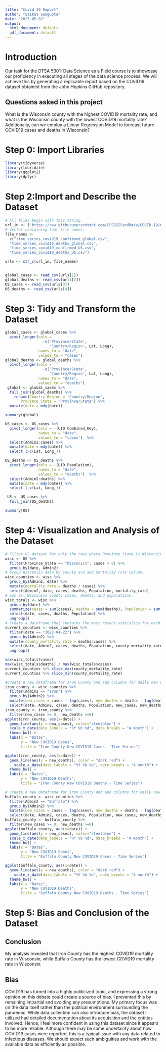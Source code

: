 ```yaml
---
title: "Covid-19 Report"
author: "Saikat Sengupta"
date: "2023-05-02"
output:
  html_document: default
  pdf_document: default
---
```

# Introduction

Our task for the DTSA 5301: Data Science as a Field course is to showcase our proficiency in executing all stages of the data science process. We will achieve this by generating a replicable report based on the COVID19 dataset obtained from the John Hopkins GitHub repository.

## Questions asked in this project

What is the Wisconsin county with the highest COVID19 mortality rate, and what is the Wisconsin county with the lowest COVID19 mortality rate? Additionally, can we employ a Linear Regression Model to forecast future COVID19 cases and deaths in Wisconsin?

# Step 0: Import Libraries

```r
library(tidyverse)
library(lubridate)
library(ggplot2)
library(dplyr)
```

# Step 2:Import and Describe the Dataset

```r
# All files begin with this string.
url_in <- ('https://raw.githubusercontent.com/CSSEGISandData/COVID-19/master/csse_covid_19_data/csse_covid_19_time_series/')
# Vector containing four file names.
file_names <-
  c("time_series_covid19_confirmed_global.csv",
  "time_series_covid19_deaths_global.csv",
  "time_series_covid19_confirmed_US.csv",
  "time_series_covid19_deaths_US.csv")

urls <- str_c(url_in, file_names)
 

global_cases <- read_csv(urls[1])
global_deaths <- read_csv(urls[2])
US_cases <- read_csv(urls[3])
US_deaths <- read_csv(urls[4])
```

# Step 3: Tidy and Transform the Dataset

```r
global_cases <- global_cases %>%
  pivot_longer(cols =
                 -c('Province/State',
                    'Country/Region', Lat, Long),
               names_to = "date",
               values_to = "cases")
global_deaths <- global_deaths %>%
  pivot_longer(cols =
                 -c('Province/State',
                    'Country/Region', Lat, Long),
               names_to = "date",
               values_to = "deaths")
 global <- global_cases %>%
  full_join(global_deaths) %>%
    rename(Country_Region = 'Country/Region',
       Province_State = 'Province/State') %>%
  mutate(date = mdy(date))
```

```r
summary(global)
```

```r
US_cases <- US_cases %>%
  pivot_longer(cols = -(UID:Combined_Key),
               names_to = "date",
               values_to = "cases")  %>%
  select(Admin2:cases) %>%
  mutate(date = mdy(date)) %>%
  select (-c(Lat, Long_))

US_deaths <- US_deaths %>%
  pivot_longer(cols = -(UID:Population),
               names_to = "date",
               values_to = "deaths")  %>%
  select(Admin2:deaths) %>%
  mutate(date = mdy(date)) %>%
  select (-c(Lat, Long_))

 US <- US_cases %>%
  full_join(US_deaths)
```

```r
summary(US)
```

# Step 4: Visualization and Analysis of the Dataset
```r
# Filter US dataset for only the rows where Province_State is Wisconsin.
wisc <- US %>%
  filter(Province_State == "Wisconsin", cases > 0) %>%
  group_by(date, Admin2)
# Group Wisconsin data by county and add mortality rate column.
wisc_counties <- wisc %>%
  group_by(Admin2, date) %>%
  mutate(mortality_rate = deaths / cases) %>%
  select(Admin2, date, cases, deaths, Population, mortality_rate)
# Sum all Wisconsin county cases, deaths, and populations.
wisc_totals <- wisc %>%
  group_by(date) %>%
  summarize(cases = sum(cases), deaths = sum(deaths), Population = sum(Population)) %>%
  select(date, cases, deaths, Population) %>%
  ungroup()
# Create a dataframe that contains the most recent statistics for each Wisconsin county. .
current_counties <- wisc_counties %>%
  filter(date == "2022-04-22") %>%
  group_by(Admin2) %>%
  mutate(county_mortality_rate = deaths/cases) %>%
  select(date, Admin2, cases, deaths, Population, county_mortality_rate) %>%
  ungroup()
```

```r
max(wisc_totals$cases)
max(wisc_totals$deaths) / max(wisc_totals$cases)
current_counties %>% slice_max(county_mortality_rate)
current_counties %>% slice_min(county_mortality_rate)
```

```r
#Create a new dataframe for Iron County and add columns for daily new cases and deaths.
iron_county <- wisc_counties %>%
  filter(Admin2 == "Iron") %>%
  group_by(Admin2) %>%
  mutate(new_cases = cases - lag(cases), new_deaths = deaths - lag(deaths)) %>%
  select(date, Admin2, cases, deaths, Population, new_cases, new_deaths)
iron_county <- iron_county %>%
  filter(new_cases >= 0, new_deaths >=0)
ggplot(iron_county, aes(x=date)) +
  geom_line(aes(y = new_cases), color="steelblue") +
  scale_x_date(date_labels = "%Y %b %d", date_breaks = "4 month") +
  theme_bw() +
  labs(x = "Dates",
       y = "New COVID19 Cases",
       title = "Iron County New COVID19 Cases - Time Series")

```

```r
ggplot(iron_county, aes(x=date)) +
  geom_line(aes(y = new_deaths), color = "dark red") +
    scale_x_date(date_labels = "%Y %b %d", date_breaks = "4 month") +
  theme_bw() +
  labs(x = "Dates",
       y = "New COVID19 Deaths",
       title = "Iron County New COVID19 Deaths - Time Series")
```

```r
# Create a new dataframe for Iron County and add columns for daily new cases and deaths.
buffalo_county <- wisc_counties %>%
  filter(Admin2 == "Buffalo") %>%
  group_by(Admin2) %>%
  mutate(new_cases = cases - lag(cases), new_deaths = deaths - lag(deaths)) %>%
  select(date, Admin2, cases, deaths, Population, new_cases, new_deaths)
buffalo_county <- buffalo_county %>%
  filter(new_cases >= 0, new_deaths >=0)
ggplot(buffalo_county, aes(x=date)) +
  geom_line(aes(y = new_cases), color="steelblue") +
  scale_x_date(date_labels = "%Y %b %d", date_breaks = "4 month") +
  theme_bw() +
  labs(x = "Dates",
       y = "New COVID19 Cases",
       title = "Buffalo County New COVID19 Cases - Time Series")

```

```r
ggplot(buffalo_county, aes(x=date)) +
  geom_line(aes(y = new_deaths), color = "dark red") +
    scale_x_date(date_labels = "%Y %b %d", date_breaks = "4 month") +
  theme_bw() +
  labs(x = "Dates",
       y = "New COVID19 Deaths",
       title = "Buffalo County New COVID19 Deaths - Time Series")
```


# Step 5: Bias and Conclusion of the Dataset

## Conclusion

My analysis revealed that Iron County has the highest COVID19 mortality rate in Wisconsin, while Buffalo County has the lowest COVID19 mortality rate in Wisconsin. 

## Bias

COVID19 has turned into a highly politicized topic, and expressing a strong opinion on this debate could create a source of bias. I prevented this by remaining impartial and avoiding any presumptions. My primary focus was on the data itself rather than the political environment surrounding the pandemic. While data collection can also introduce bias, the dataset I utilized had detailed documentation about its acquisition and the entities involved. Hence, I feel more confident in using this dataset since it appears to be more reliable. Although there may be some uncertainty about how COVID19 cases were reported, this is a typical issue with any data related to infectious diseases. We should expect such ambiguities and work with the available data as efficiently as possible.